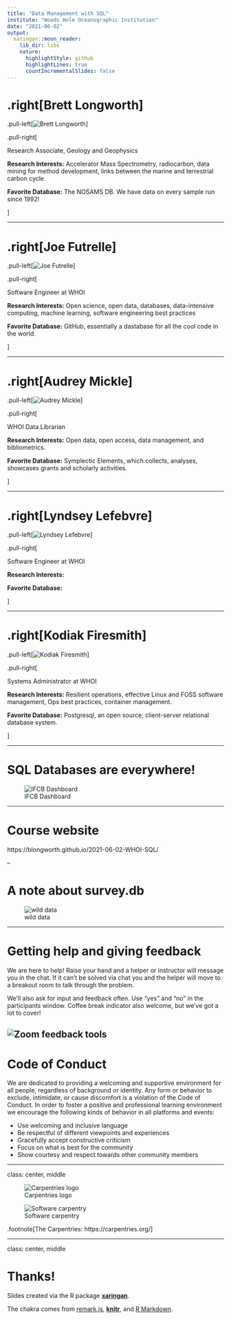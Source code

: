 ```yaml
---
title: "Data Management with SQL"
institute: "Woods Hole Oceanographic Institution"
date: "2021-06-02"
output:
  xaringan::moon_reader:
    lib_dir: libs
    nature:
      highlightStyle: github
      highlightLines: true
      countIncrementalSlides: false
---
```


# .right[Brett Longworth]

.pull-left[![Brett Longworth](images/brett.JPG)]

.pull-right[

Research Associate, Geology and Geophysics

**Research Interests:** Accelerator Mass Spectrometry, radiocarbon, data mining for method development, links between the marine and terrestrial carbon cycle.

**Favorite Database:** The NOSAMS DB. We have data on every sample run since 1992!

]

---

# .right[Joe Futrelle]

.pull-left[![Joe Futrelle](https://avatars2.githubusercontent.com/u/2365298?s=400&u=97004bc2d84a168bcf9b2fd81f03bcde7a15e166&v=4)]

.pull-right[


Software Engineer at WHOI

**Research Interests:** Open science, open data, databases, data-intensive computing, machine learning, software engineering best practices

**Favorite Database:** GitHub, essentially a dastabase for all the cool code in the world.

]

---

# .right[Audrey Mickle]

.pull-left[![Audrey Mickle](images/IMG_1384.JPG)]

.pull-right[


WHOI Data Librarian

**Research Interests:** Open data, open access, data management, and bibliometrics.



**Favorite Database:** Symplectic Elements, which collects, analyses, showcases grants and scholarly activities. 

]

---

# .right[Lyndsey Lefebvre]

.pull-left[![Lyndsey Lefebvre]()]

.pull-right[


Software Engineer at WHOI

**Research Interests:** 

**Favorite Database:** 

]

---

# .right[Kodiak Firesmith]

.pull-left[![Kodiak Firesmith](images/kodiak_firesmith.jpg)]

.pull-right[


Systems Administrator at WHOI

**Research Interests:** Resilient operations, effective Linux and FOSS software management, Ops best practices, container management.

**Favorite Database:** Postgresql, an open source, client-server relational database system.

]

---

# SQL Databases are everywhere!

![IFCB Dashboard](images/ifcb_dashboard.png)

---

# Course website

https://blongworth.github.io/2021-06-02-WHOI-SQL/

--

# A note about survey.db

![wild data](images/wild_data.jpeg)

---

# Getting help and giving feedback

We are here to help! Raise your hand and a helper or instructor will message you in the chat. If it can't be solved via chat you and the helper will move to a breakout room to talk through the problem.

We'll also ask for input and feedback often. Use "yes" and "no" in the participants window. Coffee break indicator also welcome, but we've got a lot to cover!

![Zoom feedback tools](images/zoomtools.png)
---

# Code of Conduct

We are dedicated to providing a welcoming and supportive environment for all people, regardless of background or identity. Any form or behavior to exclude, intimidate, or cause discomfort is a violation of the Code of Conduct. In order to foster a positive and professional learning environment we encourage the following kinds of behavior in all platforms and events:

* Use welcoming and inclusive language
* Be respectful of different viewpoints and experiences
* Gracefully accept constructive criticism
* Focus on what is best for the community
* Show courtesy and respect towards other community members

---

class: center, middle

![Carpentries logo](https://carpentries.org/assets/img/TheCarpentries.svg)


![Software carpentry](images/swc_logo.png)

.footnote[The Carpentries: https://carpentries.org/]

---

class: center, middle

# Thanks!

Slides created via the R package [**xaringan**](https://github.com/yihui/xaringan).

The chakra comes from [remark.js](https://remarkjs.com), [**knitr**](http://yihui.org/knitr), and [R Markdown](https://rmarkdown.rstudio.com).

